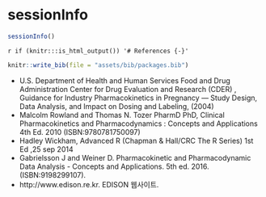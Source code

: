 # sessionInfo {-}

```r
sessionInfo()
```

`r if (knitr:::is_html_output()) '# References {-}'`

```r
knitr::write_bib(file = "assets/bib/packages.bib")
```

- U.S. Department of Health and Human Services Food and Drug Administration Center for Drug Evaluation and Research (CDER) , Guidance for Industry Pharmacokinetics in Pregnancy — Study Design, Data Analysis, and Impact on Dosing and Labeling, (2004)
- Malcolm Rowland and Thomas N. Tozer PharmD PhD, Clinical Pharmacokinetics and Pharmacodynamics : Concepts and Applications 4th Ed. 2010 (ISBN:9780781750097)
- Hadley Wickham, Advanced R (Chapman & Hall/CRC The R Series) 1st Ed ,25 sep 2014
- Gabrielsson J and Weiner D. Pharmacokinetic and Pharmacodynamic Data Analysis - Concepts and Applications. 5th ed. 2016. (ISBN:9198299107).
- http://www.edison.re.kr. EDISON 웹사이트. 

